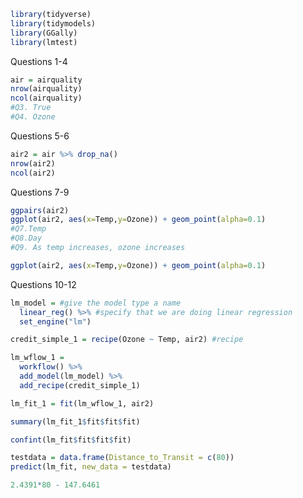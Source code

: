 ```{r}
library(tidyverse)
library(tidymodels)
library(GGally)
library(lmtest) 
```

Questions 1-4
```{r}
air = airquality
nrow(airquality)
ncol(airquality)
#Q3. True
#Q4. Ozone
```
Questions 5-6
```{r}
air2 = air %>% drop_na()
nrow(air2)
ncol(air2)
```

Questions 7-9
```{r}
ggpairs(air2)
ggplot(air2, aes(x=Temp,y=Ozone)) + geom_point(alpha=0.1)
#Q7.Temp
#Q8.Day
#Q9. As temp increases, ozone increases
```

```{r}
ggplot(air2, aes(x=Temp,y=Ozone)) + geom_point(alpha=0.1)
```

Questions 10-12
```{r}
lm_model = #give the model type a name 
  linear_reg() %>% #specify that we are doing linear regression
  set_engine("lm") 
```



```{r}
credit_simple_1 = recipe(Ozone ~ Temp, air2) #recipe

lm_wflow_1 = 
  workflow() %>% 
  add_model(lm_model) %>% 
  add_recipe(credit_simple_1) 

lm_fit_1 = fit(lm_wflow_1, air2)
```

```{r}
summary(lm_fit_1$fit$fit$fit)
```

```{r}
confint(lm_fit$fit$fit$fit)
```

```{r}
testdata = data.frame(Distance_to_Transit = c(80))
predict(lm_fit, new_data = testdata)

2.4391*80 - 147.6461
```

